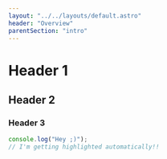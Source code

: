 ```yaml
---
layout: "../../layouts/default.astro"
header: "Overview"
parentSection: "intro"
---
```


# Header 1

## Header 2

### Header 3

```js
console.log("Hey ;)");
// I'm getting highlighted automatically!!
```